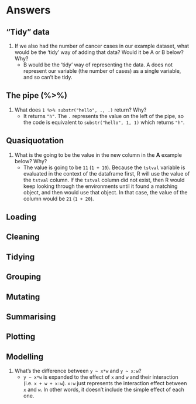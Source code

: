# Answers

## "Tidy" data

1. If we also had the number of cancer cases in our example dataset, what would be the 'tidy' way of adding that data? Would it be A or B below? Why?
    + B would be the 'tidy' way of representing the data. A does not represent our variable (the number of cases) as a single variable, and so can't be tidy.

## The pipe (%>%)

1. What does `1 %>% substr("hello", ., .)` return? Why?
    + It returns `"h"`. The `.` represents the value on the left of the pipe, so the code is equivalent to `substr("hello", 1, 1)` which returns `"h"`.

## Quasiquotation

1. What is the going to be the value in the new column in the **A** example below? Why?
    + The value is going to be `11` (`1 + 10`). Because the `tstval` variable is evaluated in the context of the dataframe first, R will use the value of the `tstval` column. If the `tstval` column did not exist, then R would keep looking through the environments until it found a matching object, and then would use that object. In that case, the value of the column would be `21` (`1 + 20`).

## Loading

## Cleaning

## Tidying

## Grouping

## Mutating

## Summarising

## Plotting

## Modelling

1. What's the difference between `y ~ x*w` and `y ~ x:w`?
    + `y ~ x*w` is expanded to the effect of `x` and `w` and their interaction (i.e. `x + w + x:w`). `x:w` just represents the interaction effect between `x` and `w`. In other words, it doesn't include the simple effect of each one.
